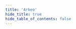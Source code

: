```yaml
---
title: 'Arkeo'
hide_title: true
hide_table_of_contents: false
---
```




<ChainLayout>
  <ChainHero
    name="Arkeo"
    iconUrl="img/"
    bgColor=""
    scope="mainnet"
    chainId="arkeo-main-v1"
    nodeVersion="v1.0.13"
    token=""
    stakeUrl=""
    restakeUrl=""
    websiteUrl="https://arkeo.network/"
    githubUrl="https://github.com/arkeonetwork"
    xUrl="https://twitter.com/arkeonetwork"
    discordUrl="https://discord.gg/BfEHpm6uFc"
  />

  <ProductLinks explorerUrl="" appUrl="" appImageUrl="img/products/"/>

  <ToolsGrid chainName="arkeo"/>

</ChainLayout>
